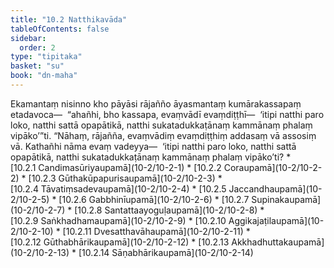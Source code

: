 ```yaml
---
title: "10.2 Natthikavāda"
tableOfContents: false
sidebar:
  order: 2
type: "tipitaka"
basket: "su"
book: "dn-maha"
---
```



<DynamicBreadcrumb />

<Division number="410" book="dn-maha">

<Paragraph number="1095" book="dn-maha">
Ekamantaṃ nisinno kho pāyāsi rājañño āyasmantaṃ kumārakassapaṃ etadavoca—  “ahañhi, bho kassapa, evaṃvādī evaṃdiṭṭhī—  ‘itipi natthi paro loko, natthi sattā opapātikā, natthi sukatadukkaṭānaṃ kammānaṃ phalaṃ vipāko’”ti. “Nāhaṃ, rājañña, evaṃvādiṃ evaṃdiṭṭhiṃ addasaṃ vā assosiṃ vā. Kathañhi nāma evaṃ vadeyya—  ‘itipi natthi paro loko, natthi sattā opapātikā, natthi sukatadukkaṭānaṃ kammānaṃ phalaṃ vipāko’ti?

</Paragraph>
</Division>

<TableOfContents book="dn-maha" section="10.2">
* [10.2.1 Candimasūriyaupamā](10-2/10-2-1)
* [10.2.2 Coraupamā](10-2/10-2-2)
* [10.2.3 Gūthakūpapurisaupamā](10-2/10-2-3)
* [10.2.4 Tāvatiṃsadevaupamā](10-2/10-2-4)
* [10.2.5 Jaccandhaupamā](10-2/10-2-5)
* [10.2.6 Gabbhinīupamā](10-2/10-2-6)
* [10.2.7 Supinakaupamā](10-2/10-2-7)
* [10.2.8 Santattaayoguḷaupamā](10-2/10-2-8)
* [10.2.9 Saṅkhadhamaupamā](10-2/10-2-9)
* [10.2.10 Aggikajaṭilaupamā](10-2/10-2-10)
* [10.2.11 Dvesatthavāhaupamā](10-2/10-2-11)
* [10.2.12 Gūthabhārikaupamā](10-2/10-2-12)
* [10.2.13 Akkhadhuttakaupamā](10-2/10-2-13)
* [10.2.14 Sāṇabhārikaupamā](10-2/10-2-14)
</TableOfContents>
